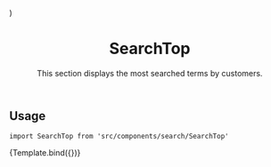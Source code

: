 


<Meta
  component={SearchTop}
  title="Features/Search/SearchTop"
/>

  <div
    style={{
      maxWidth: '600px',
      margin: '0 auto',
      padding: '0 16px',
      background: 'white',
    }}
  >
    <SessionProvider initialState={{}}>
      <SearchInputProvider>
        <SearchTop {...args} />
      </SearchInputProvider>
    </SessionProvider>
  </div>
)

<header>

# SearchTop

This section displays the most searched terms by customers.

</header>

## Usage

`import SearchTop from 'src/components/search/SearchTop'`

<Canvas>
  <Story
    name="default"
    parameters={{
      backgrounds: { default: 'dark' },
      msw
    }}
  >
  {Template.bind({})}
  </Story>
</Canvas>

<ArgsTable story="default" />
